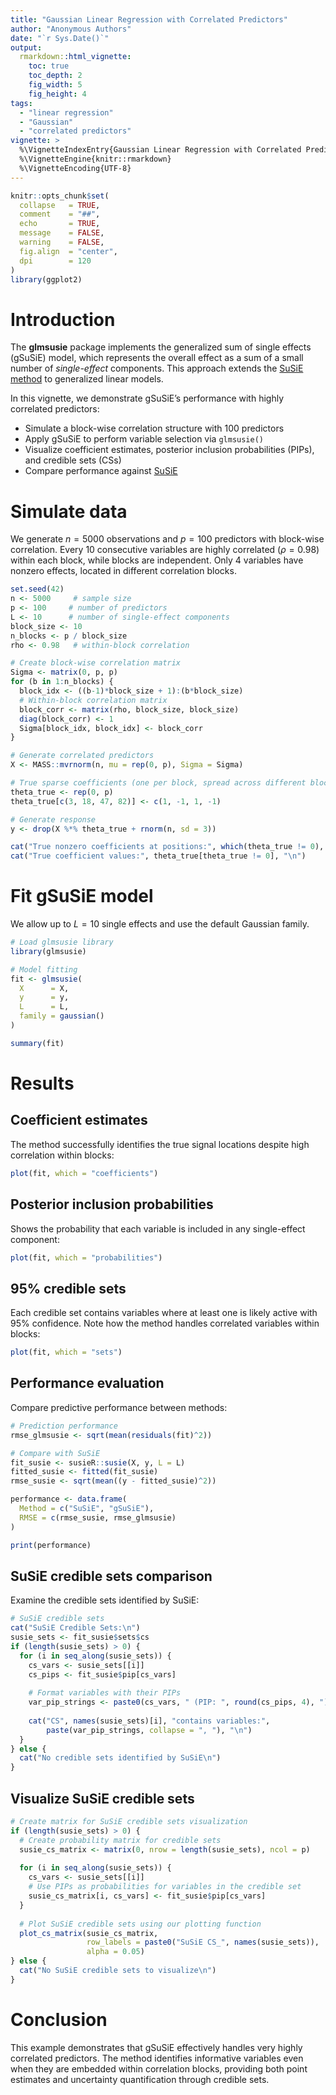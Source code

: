 ```yaml
---
title: "Gaussian Linear Regression with Correlated Predictors"
author: "Anonymous Authors"
date: "`r Sys.Date()`"
output:
  rmarkdown::html_vignette:
    toc: true
    toc_depth: 2
    fig_width: 5
    fig_height: 4
tags: 
  - "linear regression"
  - "Gaussian"
  - "correlated predictors"
vignette: >
  %\VignetteIndexEntry{Gaussian Linear Regression with Correlated Predictors}
  %\VignetteEngine{knitr::rmarkdown}
  %\VignetteEncoding{UTF-8}
---
```

```r
knitr::opts_chunk$set(
  collapse   = TRUE,
  comment    = "##",
  echo       = TRUE,
  message    = FALSE,
  warning    = FALSE,
  fig.align  = "center",
  dpi        = 120
)
library(ggplot2)
```

# Introduction

The **glmsusie** package implements the generalized sum of single effects (gSuSiE) model, which represents the overall effect as a sum of a small number of *single-effect* components. This approach extends the [SuSiE method](https://stephenslab.github.io/susieR/index.html) to generalized linear models.

In this vignette, we demonstrate gSuSiE's performance with highly correlated predictors:

- Simulate a block-wise correlation structure with 100 predictors
- Apply gSuSiE to perform variable selection via `glmsusie()`
- Visualize coefficient estimates, posterior inclusion probabilities (PIPs), and credible sets (CSs)
- Compare performance against [SuSiE](https://stephenslab.github.io/susieR/index.html)

# Simulate data

We generate $n=5000$ observations and $p=100$ predictors with block-wise correlation. Every 10 consecutive variables are highly correlated ($\rho=0.98$) within each block, while blocks are independent. Only 4 variables have nonzero effects, located in different correlation blocks.

```r
set.seed(42)
n <- 5000     # sample size
p <- 100     # number of predictors
L <- 10      # number of single-effect components
block_size <- 10
n_blocks <- p / block_size
rho <- 0.98   # within-block correlation

# Create block-wise correlation matrix
Sigma <- matrix(0, p, p)
for (b in 1:n_blocks) {
  block_idx <- ((b-1)*block_size + 1):(b*block_size)
  # Within-block correlation matrix
  block_corr <- matrix(rho, block_size, block_size)
  diag(block_corr) <- 1
  Sigma[block_idx, block_idx] <- block_corr
}

# Generate correlated predictors
X <- MASS::mvrnorm(n, mu = rep(0, p), Sigma = Sigma)

# True sparse coefficients (one per block, spread across different blocks)
theta_true <- rep(0, p)
theta_true[c(3, 18, 47, 82)] <- c(1, -1, 1, -1)

# Generate response
y <- drop(X %*% theta_true + rnorm(n, sd = 3))

cat("True nonzero coefficients at positions:", which(theta_true != 0), "\n")
cat("True coefficient values:", theta_true[theta_true != 0], "\n")
```

# Fit gSuSiE model

We allow up to $L=10$ single effects and use the default Gaussian family. 

```r
# Load glmsusie library
library(glmsusie)

# Model fitting
fit <- glmsusie(
  X      = X,
  y      = y,
  L      = L,
  family = gaussian()
)

summary(fit)
```

# Results

## Coefficient estimates

The method successfully identifies the true signal locations despite high correlation within blocks:

```r
plot(fit, which = "coefficients")
```

## Posterior inclusion probabilities

Shows the probability that each variable is included in any single-effect component:

```r
plot(fit, which = "probabilities")
```

## 95% credible sets

Each credible set contains variables where at least one is likely active with 95% confidence. Note how the method handles correlated variables within blocks:

```r
plot(fit, which = "sets")
```

## Performance evaluation

Compare predictive performance between methods:

```r
# Prediction performance
rmse_glmsusie <- sqrt(mean(residuals(fit)^2))

# Compare with SuSiE
fit_susie <- susieR::susie(X, y, L = L)
fitted_susie <- fitted(fit_susie)
rmse_susie <- sqrt(mean((y - fitted_susie)^2))

performance <- data.frame(
  Method = c("SuSiE", "gSuSiE"),
  RMSE = c(rmse_susie, rmse_glmsusie)
)

print(performance)
```

## SuSiE credible sets comparison

Examine the credible sets identified by SuSiE:

```r
# SuSiE credible sets
cat("SuSiE Credible Sets:\n")
susie_sets <- fit_susie$sets$cs
if (length(susie_sets) > 0) {
  for (i in seq_along(susie_sets)) {
    cs_vars <- susie_sets[[i]]
    cs_pips <- fit_susie$pip[cs_vars]
    
    # Format variables with their PIPs
    var_pip_strings <- paste0(cs_vars, " (PIP: ", round(cs_pips, 4), ")")
    
    cat("CS", names(susie_sets)[i], "contains variables:", 
        paste(var_pip_strings, collapse = ", "), "\n")
  }
} else {
  cat("No credible sets identified by SuSiE\n")
}
```

## Visualize SuSiE credible sets
```r
# Create matrix for SuSiE credible sets visualization
if (length(susie_sets) > 0) {
  # Create probability matrix for credible sets
  susie_cs_matrix <- matrix(0, nrow = length(susie_sets), ncol = p)
  
  for (i in seq_along(susie_sets)) {
    cs_vars <- susie_sets[[i]]
    # Use PIPs as probabilities for variables in the credible set
    susie_cs_matrix[i, cs_vars] <- fit_susie$pip[cs_vars]
  }
  
  # Plot SuSiE credible sets using our plotting function
  plot_cs_matrix(susie_cs_matrix, 
                 row_labels = paste0("SuSiE CS_", names(susie_sets)),
                 alpha = 0.05)
} else {
  cat("No SuSiE credible sets to visualize\n")
}
```

# Conclusion

This example demonstrates that gSuSiE effectively handles very highly correlated predictors. The method identifies informative variables even when they are embedded within correlation blocks, providing both point estimates and uncertainty quantification through credible sets.